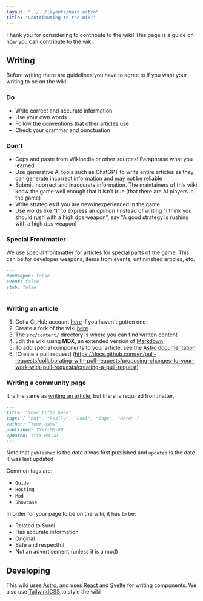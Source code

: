 ```yaml
---
layout: "../../layouts/main.astro"
title: "Contributing to the Wiki"
---
```


Thank you for considering to contribute to the wiki! This page is a guide on how you can contribute to the wiki.

<div class="flex flex-col gap-4 lg:flex-row">
  <CardLink
    title="For Writers"
    description="Guide on how to write articles for the wiki"
    url="#writing"
    image="../../../../vendor/suroi/client/public/img/game/emotes/monocle_face.svg"
  />
  <CardLink
    title="For Developers"
    description="Guide on how to contribute code to the wiki"
    url="#developing"
    image="../../../../vendor/suroi/client/public/img/game/emotes/thinking_face.svg"
  />
</div>

## Writing

Before writing there are guidelines you have to agree to if you want your writing to be on the wiki:

### Do
- Write correct and accurate information
- Use your own words
- Follow the conventions that other articles use
- Check your grammar and punctuation

### Don't
- Copy and paste from Wikipedia or other sources! Paraphrase what you learned
- Use generative AI tools such as ChatGPT to write entire articles as they can generate incorrect information and may not be reliable
- Submit incorrect and inaccurate information. The maintainers of this wiki know the game well enough that it isn't true (that there are AI players in the game)
- Write strategies if you are new/inexperienced in the game
- Use words like "I" to express an opinion (Instead of writing "I think you should rush with a high dps weapon", say "A good strategy is rushing with a high dps weapon)

<Notice
  emoteID="questioning_face"
  text="Articles are reviewed before they will be put into the wiki."
/>

### Special Frontmatter
We use special frontmatter for articles for special parts of the game. This can be for developer weapons, items from events, unfininshed articles, etc.

```markdown
---
devWeapon: false
event: false
stub: false
---
```

### Writing an article
1. Get a GitHub account [here](https://github.com/signup) if you haven't gotten one
2. Create a fork of the wiki [here](https://github.com/HasangerGames/suroi-wiki/fork)
3. The `src/content/` directory is where you can find written content
4. Edit the wiki using **MDX**, an extended version of [Markdown](https://www.markdownguide.org/cheat-sheet/)
5. To add special components to your article, see the [Astro documentation](https://docs.astro.build/en/guides/markdown-content/#using-components-in-mdx)
6. [Create a pull request] (https://docs.github.com/en/pull-requests/collaborating-with-pull-requests/proposing-changes-to-your-work-with-pull-requests/creating-a-pull-request)


### Writing a community page

It is the same as [writing an article](#writing-an-article), but there is required frontmatter,

```markdown
---
title: "Your title here"
tags: [ "Put", "Really", "Cool", "Tags", "Here" ]
author: "Your name"
published: YYYY-MM-DD
updated: YYYY-MM-DD
---
```

Note that `published` is the date it was first published and `updated` is the date it was last updated

Common tags are:

- `Guide`
- `Hosting`
- `Mod`
- `Showcase`

In order for your page to be on the wiki, it has to be:

- Related to Suroi
- Has accurate information
- Original
- Safe and respectful
- Not an advertisement (unless it is a mod)

## Developing

This wiki uses [Astro](https://astro.build), and uses [React](https://react.dev) and [Svelte](https://svelte.dev) for writing components. We also use [TailwindCSS](https://tailwindcss.com) to style the wiki
